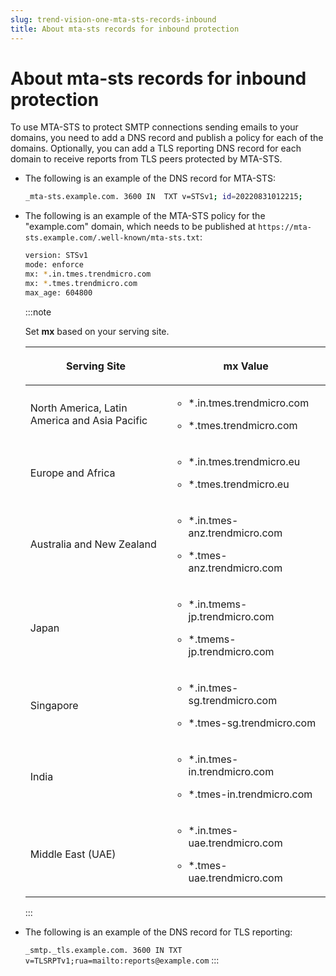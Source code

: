```yaml
---
slug: trend-vision-one-mta-sts-records-inbound
title: About mta-sts records for inbound protection
---
```

# About mta-sts records for inbound protection

To use MTA-STS to protect SMTP connections sending emails to your domains, you need to add a DNS record and publish a policy for each of the domains. Optionally, you can add a TLS reporting DNS record for each domain to receive reports from TLS peers protected by MTA-STS.

- The following is an example of the DNS record for MTA-STS:

  ```bash
  _mta-sts.example.com. 3600 IN  TXT v=STSv1; id=20220831012215;
  ```

- The following is an example of the MTA-STS policy for the "example.com" domain, which needs to be published at `https://mta-sts.example.com/.well-known/mta-sts.txt`:

  ```bash
  version: STSv1
  mode: enforce
  mx: *.in.tmes.trendmicro.com
  mx: *.tmes.trendmicro.com
  max_age: 604800
  ```

  :::note

  Set **mx** based on your serving site.

  <table>
  <thead>
  <tr>
  <th><p>Serving Site</p></th>
  <th><p>mx Value</p></th>
  </tr>
  </thead>
  <tbody>
  <tr>
  <td><p>North America, Latin America and Asia Pacific</p></td>
  <td><ul>
  <li><p>*.in.tmes.trendmicro.com</p></li>
  <li><p>*.tmes.trendmicro.com</p></li>
  </ul></td>
  </tr>
  <tr>
  <td><p>Europe and Africa</p></td>
  <td><ul>
  <li><p>*.in.tmes.trendmicro.eu</p></li>
  <li><p>*.tmes.trendmicro.eu</p></li>
  </ul></td>
  </tr>
  <tr>
  <td><p>Australia and New Zealand</p></td>
  <td><ul>
  <li><p>*.in.tmes-anz.trendmicro.com</p></li>
  <li><p>*.tmes-anz.trendmicro.com</p></li>
  </ul></td>
  </tr>
  <tr>
  <td><p>Japan</p></td>
  <td><ul>
  <li><p>*.in.tmems-jp.trendmicro.com</p></li>
  <li><p>*.tmems-jp.trendmicro.com</p></li>
  </ul></td>
  </tr>
  <tr>
  <td><p>Singapore</p></td>
  <td><ul>
  <li><p>*.in.tmes-sg.trendmicro.com</p></li>
  <li><p>*.tmes-sg.trendmicro.com</p></li>
  </ul></td>
  </tr>
  <tr>
  <td><p>India</p></td>
  <td><ul>
  <li><p>*.in.tmes-in.trendmicro.com</p></li>
  <li><p>*.tmes-in.trendmicro.com</p></li>
  </ul></td>
  </tr>
  <tr>
  <td><p>Middle East (UAE)</p></td>
  <td><ul>
  <li><p>*.in.tmes-uae.trendmicro.com</p></li>
  <li><p>*.tmes-uae.trendmicro.com</p></li>
  </ul></td>
  </tr>
  </tbody>
  </table>
  :::

- The following is an example of the DNS record for TLS reporting:

  `_smtp._tls.example.com. 3600 IN TXT v=TLSRPTv1;rua=mailto:reports@example.com`
:::
